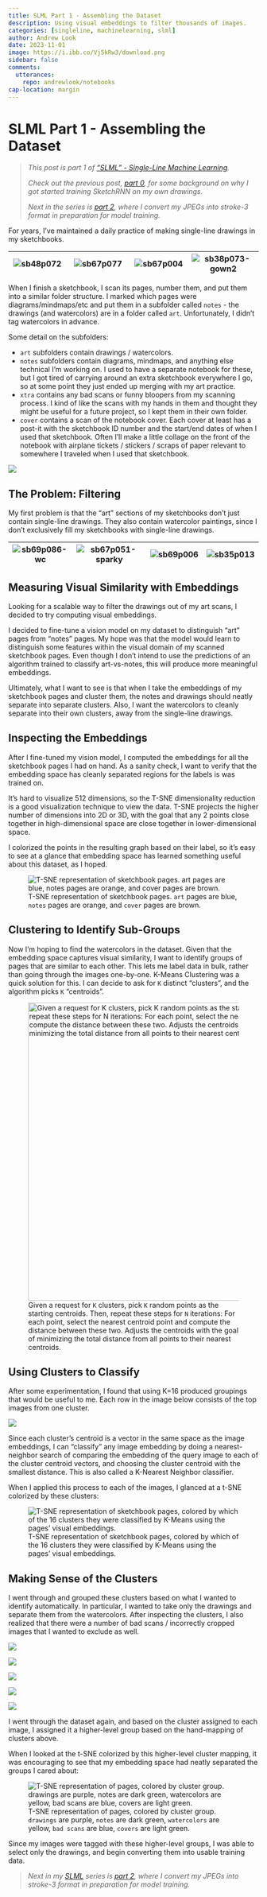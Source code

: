 ```yaml
---
title: SLML Part 1 - Assembling the Dataset
description: Using visual embeddings to filter thousands of images.
categories: [singleline, machinelearning, slml]
author: Andrew Look
date: 2023-11-01
image: https://i.ibb.co/Vj5kRw3/download.png
sidebar: false
comments:
  utterances:
    repo: andrewlook/notebooks
cap-location: margin
---
```


# SLML Part 1 - Assembling the Dataset

> _This post is part 1 of ["SLML" - Single-Line Machine Learning](/projects/slml.qmd)._
> 
> _Check out the previous post, [part 0](./slml_part0.qmd), for some background on why I got started training SketchRNN on my own drawings._
>
> _Next in the series is [part 2](./slml_part2.qmd), where I convert my JPEGs into stroke-3 format in preparation for model training._

For years, I've maintained a daily practice of making single-line drawings in my sketchbooks. 

:::{.column-page}
| ![sb48p072](https://i.ibb.co/TrdbwR2/sb48p072.jpg) | ![sb67p077](https://i.ibb.co/xfqZZF0/sb67p077.jpg)<br> | ![sb67p004](https://i.ibb.co/5MtbpVL/sb67p004.jpg) | ![sb38p073-gown2](https://i.ibb.co/RvJ6DpK/sb38p073-gown2.jpg) |
| -------------------------------------------------- | ------------------------------------------------------ | -------------------------------------------------- | -------------------------------------------------------------- |
:::

When I finish a sketchbook, I scan its pages, number them, and put them into a similar folder structure. I marked which pages were diagrams/mindmaps/etc and put them in a subfolder called `notes` - the drawings (and watercolors) are in a folder called `art`. Unfortunately, I didn't tag watercolors in advance. 

Some detail on the subfolders:

- `art` subfolders contain drawings / watercolors.
- `notes` subfolders contain diagrams, mindmaps, and anything else technical I'm working on. I used to have a separate notebook for these, but I got tired of carrying around an extra sketchbook everywhere I go, so at some point they just ended up merging with my art practice.
- `xtra` contains any bad scans or funny bloopers from my scanning process. I kind of like the scans with my hands in them and thought they might be useful for a future project, so I kept them in their own folder.
- `cover` contains a scan of the notebook cover. Each cover at least has a post-it with the sketchbook ID number and the start/end dates of when I used that sketchbook. Often I'll make a little collage on the front of the notebook with airplane tickets / stickers / scraps of paper relevant to somewhere I traveled when I used that sketchbook.

:::{.column-body}
![](https://i.ibb.co/BjQhB4t/folder-list-view.png)
:::

<!-- 
![folder-icons](https://i.ibb.co/RD2K7SJ/folder-icons.png)
![short-sb-flipping-art2](https://i.ibb.co/6s5qxJp/short-sb-flipping-art2.gif)
-->

## The Problem: Filtering

My first problem is that the "art" sections of my sketchbooks don't just contain single-line drawings. They also contain watercolor paintings, since I don't exclusively fill my sketchbooks with single-line drawings.

:::{.column-page}
| ![sb69p086-wc](https://i.ibb.co/Qrf23tn/sb69p086-wc.jpg) | ![sb67p051-sparky](https://i.ibb.co/Hd4zsKb/sb67p051-sparky.jpg) | ![sb69p006](https://i.ibb.co/0Zr2MNT/sb69p006.jpg) | ![sb35p013](https://i.ibb.co/sFkp4D8/sb35p013.jpg) |
| -------------------------------------------------------- | ---------------------------------------------------------------- | -------------------------------------------------- | -------------------------------------------------- |
:::

<!--
| ![sb26p068-purple-hair](https://i.ibb.co/KFPv1dp/sb26p068-purple-hair.jpg) | ![sb55p069-color](https://i.ibb.co/HqsynCv/sb55p069-color.jpg) | ![sb26p098-pickle-toast](https://i.ibb.co/jW8rBNX/sb26p098-pickle-toast.jpg) | ![sb26p069-red-nose](https://i.ibb.co/ScRSctH/sb26p069-red-nose.jpg) |
| -------------------------------------------------------------------------- | -------------------------------------------------------------- | ---------------------------------------------------------------------------- | -------------------------------------------------------------------- |
-->

## Measuring Visual Similarity with Embeddings

Looking for a scalable way to filter the drawings out of my art scans, I decided to try computing visual embeddings.

<!-- I only labeled "notes" and "art" separately but didn't separate "watercolors" into their own category distinct from "drawings". The labeled data I had turned out to be useful. -->

I decided to fine-tune a vision model on my dataset to distinguish "art" pages from "notes" pages. My hope was that the model would learn to distinguish some features within the visual domain of my scanned sketchbook pages. Even though I don't intend to use the predictions of an algorithm trained to classify art-vs-notes, this will produce more meaningful embeddings.

<!-- In the past, I've found that vision models trained on standard datasets like ImageNet can produce nonsensical results when they're shown black-and-white scanned images. ImageNet consists mostly of photographs, which contain a wide distribution of colors - there aren't a lot of images in there where the majority of pixels are white. -->

Ultimately, what I want to see is that when I take the embeddings of my sketchbook pages and cluster them, the notes and drawings should neatly separate into separate clusters. Also, I want the watercolors to cleanly separate into their own clusters, away from the single-line drawings.

## Inspecting the Embeddings

After I fine-tuned my vision model, I computed the embeddings for all the sketchbook pages I had on hand. As a sanity check, I want to verify that the embedding space has cleanly separated regions for the labels is was trained on. 

It's hard to visualize 512 dimensions, so the T-SNE dimensionality reduction is a good visualization technique to view the data. T-SNE projects the higher number of dimensions into 2D or 3D, with the goal that any 2 points close together in high-dimensional space are close together in lower-dimensional space. 

I colorized the points in the resulting graph based on their label, so it's easy to see at a glance that embedding space has learned something useful about this dataset, as I hoped.

![T-SNE representation of sketchbook pages. `art` pages are blue, `notes` pages are orange, and `cover` pages are brown.](https://i.ibb.co/NmMdwJS/tsne-folders.png)

## Clustering to Identify Sub-Groups

Now I'm hoping to find the watercolors in the dataset. Given that the embedding space captures visual similarity, I want to identify groups of pages that are similar to each other. This lets me label data in bulk, rather than going through the images one-by-one. K-Means Clustering was a quick solution for this. I can decide to ask for `K` distinct "clusters", and the algorithm picks `K` "centroids". 

![Given a request for `K` clusters, pick `K` random points as the starting centroids. Then, repeat these steps for `N` iterations: For each point, select the nearest centroid point and compute the distance between these two. Adjusts the centroids with the goal of minimizing the total distance from all points to their nearest centroids.](https://shabal.in/visuals/kmeans/bottom.gif){width=600}

<!-- https://shabal.in/visuals/kmeans/5.html -->

## Using Clusters to Classify

After some experimentation, I found that using K=16 produced groupings that would be useful to me. Each row in the image below consists of the top images from one cluster.

:::{.column-page}
![](https://i.ibb.co/Vj5kRw3/download.png)
:::

Since each cluster's centroid is a vector in the same space as the image embeddings, I can "classify" any image embedding by doing a nearest-neighbor search of comparing the embedding of the query image to each of the cluster centroid vectors, and choosing the cluster centroid with the smallest distance. This is also called a K-Nearest Neighbor classifier.

When I applied this process to each of the images, I glanced at a t-SNE colorized by these clusters:

![T-SNE representation of sketchbook pages, colored by which of the 16 clusters they were classified by K-Means using the pages' visual embeddings.](https://i.ibb.co/hsbWBGs/tsne-clusters20.png)

<!-- I've also saved the centroids, so that if I add new images I can map them to the same set of clusters. -->

## Making Sense of the Clusters

I went through and grouped these clusters based on what I wanted to identify automatically. In particular, I wanted to take only the drawings and separate them from the watercolors. After inspecting the clusters, I also realized that there were a number of bad scans / incorrectly cropped images that I wanted to exclude as well.

:::{.column-page}
![](https://i.ibb.co/R3fg2X3/download-1.png)

![](https://i.ibb.co/hYq2X4p/download-2.png)

![](https://i.ibb.co/87L8R80/download-3.png)

![](https://i.ibb.co/Pm4t6j7/download-5.png)

![](https://i.ibb.co/k8LNmGN/download-4.png)
:::

I went through the dataset again, and based on the cluster assigned to each image, I assigned it a higher-level group based on the hand-mapping of clusters above. 

When I looked at the t-SNE colorized by this higher-level cluster mapping, it was encouraging to see that my embedding space had neatly separated the groups I cared about:

![T-SNE representation of pages, colored by cluster group. `drawings` are purple, `notes` are dark green, `watercolors` are yellow, `bad scans` are blue, `covers` are light green.](https://i.ibb.co/wQPXG0Q/tsne-clusters5.png)

Since my images were tagged with these higher-level groups, I was able to select only the drawings, and begin converting them into usable training data.

> _Next in my [SLML](/projects/slml.qmd) series is [part 2](./slml_part2.qmd), where I convert my JPEGs into stroke-3 format in preparation for model training._